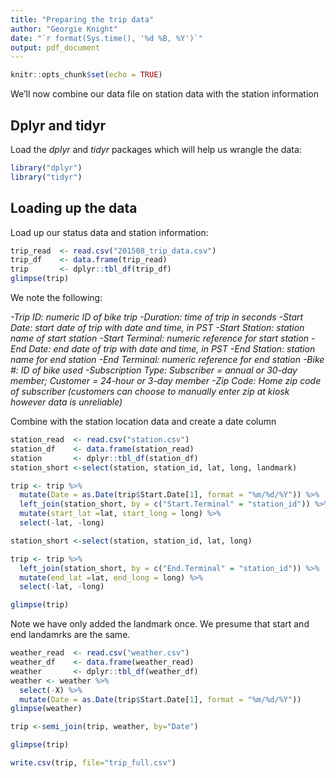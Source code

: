 ---
title: "Preparing the trip data"
author: "Georgie Knight"
date: "`r format(Sys.time(), '%d %B, %Y')`"
output: pdf_document
---

```{r setup, include=FALSE}
knitr::opts_chunk$set(echo = TRUE)
```
We'll now combine our data file on station data with the station information

## Dplyr and tidyr

Load the _dplyr_ and _tidyr_ packages which will help us wrangle the data:

```{r}
library("dplyr")
library("tidyr")
```
## Loading up the data

Load up our status data and station information:

```{r}
trip_read  <- read.csv("201508_trip_data.csv")
trip_df    <- data.frame(trip_read)
trip       <- dplyr::tbl_df(trip_df)
glimpse(trip)
```

We note the following:

_-Trip ID: numeric ID of bike trip_
_-Duration: time of trip in seconds_
_-Start Date: start date of trip with date and time, in PST_
_-Start Station: station name of start station_
_-Start Terminal: numeric reference for start station_
_-End Date: end date of trip with date and time, in PST_
_-End Station: station name for end station_
_-End Terminal: numeric reference for end station_
_-Bike #: ID of bike used_
_-Subscription Type: Subscriber = annual or 30-day member; Customer = 24-hour or 3-day member_
_-Zip Code: Home zip code of subscriber (customers can choose to manually enter zip at kiosk however data is unreliable)_

Combine with the station location data and create a date column


```{r}
station_read  <- read.csv("station.csv")
station_df    <- data.frame(station_read)
station       <- dplyr::tbl_df(station_df)
station_short <-select(station, station_id, lat, long, landmark)

trip <- trip %>% 
  mutate(Date = as.Date(trip$Start.Date[1], format = "%m/%d/%Y")) %>% 
  left_join(station_short, by = c("Start.Terminal" = "station_id")) %>% 
  mutate(start_lat =lat, start_long = long) %>% 
  select(-lat, -long) 

station_short <-select(station, station_id, lat, long)

trip <- trip %>%
  left_join(station_short, by = c("End.Terminal" = "station_id")) %>% 
  mutate(end_lat =lat, end_long = long) %>% 
  select(-lat, -long)

glimpse(trip)
```

Note we have only added the landmark once. We presume that start and end landamrks are the same. 

```{r}
weather_read  <- read.csv("weather.csv")
weather_df    <- data.frame(weather_read)
weather       <- dplyr::tbl_df(weather_df)
weather <- weather %>% 
  select(-X) %>% 
  mutate(Date = as.Date(trip$Start.Date[1], format = "%m/%d/%Y"))
glimpse(weather)

trip <-semi_join(trip, weather, by="Date")

glimpse(trip)

write.csv(trip, file="trip_full.csv")

```

